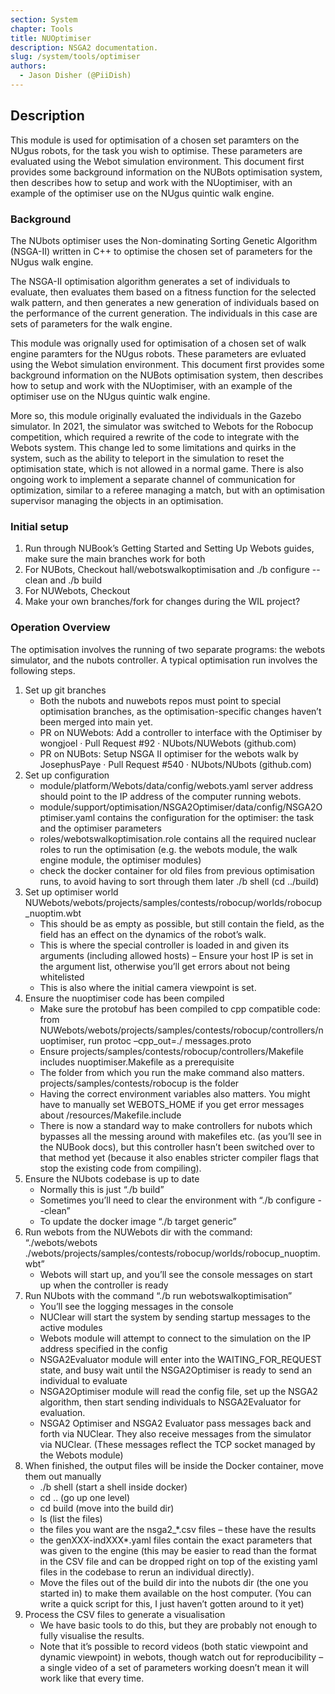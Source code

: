 ```yaml
---
section: System
chapter: Tools
title: NUOptimiser
description: NSGA2 documentation.
slug: /system/tools/optimiser
authors:
  - Jason Disher (@PiiDish)
---
```


## Description

This module is used for optimisation of a chosen set paramters on the NUgus robots, for the task you wish to optimise. These parameters are evaluated using the Webot simulation environment.
This document first provides some background information on the NUBots optimisation system, then describes how to setup and work with the NUoptimiser, with an example of the optimiser use on the NUgus
quintic walk engine.


### Background

The NUbots optimiser uses the Non-dominating Sorting Genetic Algorithm (NSGA-II) written in C++ to optimise the chosen set of parameters for the NUgus walk engine.

The NSGA-II optimisation algorithm generates a set of individuals to evaluate, then evaluates them based on a fitness function for the selected walk pattern, 
and then generates a new generation of individuals based on the performance of the current generation. The individuals in this case are sets of parameters for the walk engine.

This module was orignally used for optimisation of a chosen set of walk engine paramters for the NUgus robots. These parameters are evluated using the Webot simulation environment.
This document first provides some background information on the NUBots optimisation system, then describes how to setup and work with the NUoptimiser, with an example of the optimiser use on the NUgus
quintic walk engine.

More so, this module originally evaluated the individuals in the Gazebo simulator. In 2021, the simulator was switched to Webots for the Robocup competition, which required a rewrite of the code to integrate with the Webots system. 
This change led to some limitations and quirks in the system, such as the ability to teleport in the simulation to reset the optimisation state, which is not allowed in a normal game. 
There is also ongoing work to implement a separate channel of communication for optimization, similar to a referee managing a match, but with an optimisation supervisor managing the objects in an optimisation.

### Initial setup

1.	Run through NUBook’s Getting Started and Setting Up Webots guides, make sure the main branches work for both
2.	For NUBots, Checkout hall/webotswalkoptimisation and ./b configure --clean and ./b build
3.	For NUWebots, Checkout
4.	Make your own branches/fork for changes during the WIL project?


### Operation Overview

The optimisation involves the running of two separate programs: the webots simulator, and the nubots controller. A typical optimisation run involves the following steps.
1.	Set up git branches
    -	Both the nubots and nuwebots repos must point to special optimisation branches, as the optimisation-specific changes haven’t been merged into main yet.
    -	PR on NUWebots: Add a controller to interface with the Optimiser by wongjoel · Pull Request #92 · NUbots/NUWebots (github.com)
    -	PR on NUBots: Setup NSGA II optimiser for the webots walk by JosephusPaye · Pull Request #540 · NUbots/NUbots (github.com)
2.	Set up configuration
    -	module/platform/Webots/data/config/webots.yaml server address should point to the IP address of the computer running webots.
    -	module/support/optimisation/NSGA2Optimiser/data/config/NSGA2Optimiser.yaml contains the configuration for the optimiser: the task and the optimiser parameters
    -	roles/webotswalkoptimisation.role contains all the required nuclear roles to run the optimisation (e.g. the webots module, the walk engine module, the optimiser modules)
    -	check the docker container for old files from previous optimisation runs, to avoid having to sort through them later ./b shell (cd ../build)
3.	Set up optimiser world NUWebots/webots/projects/samples/contests/robocup/worlds/robocup_nuoptim.wbt
    -	This should be as empty as possible, but still contain the field, as the field has an effect on the dynamics of the robot’s walk.
    -	This is where the special controller is loaded in and given its arguments (including allowed hosts) – Ensure your host IP is set in the argument list, otherwise you’ll get errors about not being whitelisted
    -	This is also where the initial camera viewpoint is set.
4.	Ensure the nuoptimiser code has been compiled
    -	Make sure the protobuf has been compiled to cpp compatible code: from NUWebots/webots/projects/samples/contests/robocup/controllers/nuoptimiser, run protoc –cpp_out=./ messages.proto
    -	Ensure projects/samples/contests/robocup/controllers/Makefile includes nuoptimiser.Makefile as a prerequisite
    -	The folder from which you run the make command also matters. projects/samples/contests/robocup is the folder
    - Having the correct environment variables also matters. You might have to manually set WEBOTS_HOME if you get error messages about /resources/Makefile.include
    -	There is now a standard way to make controllers for nubots which bypasses all the messing around with makefiles etc. (as you’ll see in the NUBook docs), but this controller hasn’t been switched over to that method yet (because it also enables stricter compiler flags that stop the existing code from compiling). 
5.	Ensure the NUbots codebase is up to date
    -	Normally this is just “./b build”
    -	Sometimes you’ll need to clear the environment with “./b configure --clean”
    -	To update the docker image “./b target generic”
6.	Run webots from the NUWebots dir with the command: “./webots/webots ./webots/projects/samples/contests/robocup/worlds/robocup_nuoptim.wbt”
    -	Webots will start up, and you’ll see the console messages on start up when the controller is ready
7.	Run NUbots with the command “./b run webotswalkoptimisation”
    -	You’ll see the logging messages in the console
    -	NUClear will start the system by sending startup messages to the active modules
    -	Webots module will attempt to connect to the simulation on the IP address specified in the config
    -	NSGA2Evaluator module will enter into the WAITING_FOR_REQUEST state, and busy wait until the NSGA2Optimiser is ready to send an individual to evaluate
    -	NSGA2Optimiser module will read the config file, set up the NSGA2 algorithm, then start sending individuals to NSGA2Evaluator for evaluation.
    -	NSGA2 Optimiser and NSGA2 Evaluator pass messages back and forth via NUClear. They also receive messages from the simulator via NUClear. (These messages reflect the TCP socket managed by the Webots module)
8.	When finished, the output files will be inside the Docker container, move them out manually
    -	./b shell (start a shell inside docker)
    -	cd .. (go up one level)
    -	cd build (move into the build dir)
    -	ls (list the files)
    -	the files you want are the nsga2_*.csv files – these have the results
    -	the genXXX-indXXX*.yaml files contain the exact parameters that was given to the engine (this may be easier to read than the format in the CSV file and can be dropped right on top of the existing yaml files in the codebase to rerun an individual directly).
    -	Move the files out of the build dir into the nubots dir (the one you started in) to make them available on the host computer. (You can write a quick script for this, I just haven’t gotten around to it yet)
9.	Process the CSV files to generate a visualisation
    -	We have basic tools to do this, but they are probably not enough to fully visualise the results.
    -	Note that it’s possible to record videos (both static viewpoint and dynamic viewpoint) in webots, though watch out for reproducibility – a single video of a set of parameters working doesn’t mean it will work like that every time.
